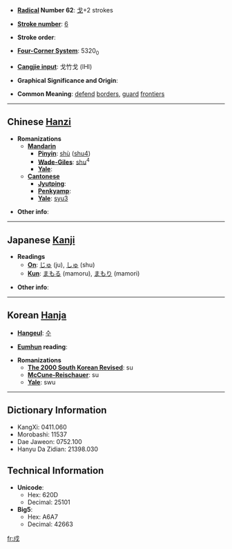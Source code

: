 * '''[[Wiktionary:Chinese radical index| Radical]] Number 62''': [[Wiktionary:Chinese radical index 戈|戈]]+2 strokes

* '''[[Wiktionary:Chinese total strokes index|Stroke number]]''': [[Wiktionary:Chinese total strokes index 6|6]]

* '''Stroke order''': 

* '''[[Wiktionary:Chinese four corner index|Four-Corner System]]''': 5320<sub>0</sub>

* '''[[Wiktionary:Chinese Cangjie index|Cangjie input]]''': 戈竹戈 (IHI)

* '''Graphical Significance and Origin''': 

* '''Common Meaning''': [[defend]] [[border]]s, [[guard]] [[frontier]]s

----

== Chinese [[Hanzi]] ==

* '''Romanizations'''
** '''[[Mandarin]]'''
*** '''[[Pinyin]]''': [[shù]] ([[shu4]])
*** '''[[Wade-Giles]]''': [[shu]]<sup>4</sup>
*** '''[[Yale]]''': 
** '''[[Cantonese]]'''
*** '''[[Jyutping]]''':
*** '''[[Penkyamp]]''': 
*** '''[[Yale]]''': [[syu3]]

* '''Other info''': 

----

== Japanese [[Kanji]] ==

* '''Readings'''
** '''[[On]]''': [[じゅ]] (ju), [[しゅ]] (shu)
** '''[[Kun]]''': [[まもる]] (mamoru), [[まもり]] (mamori)

* '''Other info''':  

----

== Korean [[Hanja]] ==

* '''[[Hangeul]]''': [[수]]

* '''[[Eumhun]] reading''': 

* '''Romanizations'''
** '''[[The 2000 South Korean Revised Romanization|The 2000 South Korean Revised]]''': su
** '''[[McCune-Reischauer]]''': su
** '''[[Yale]]''': swu

----

== Dictionary Information ==

* KangXi: 0411.060
* Morobashi: 11537
* Dae Jaweon: 0752.100
* Hanyu Da Zidian: 21398.030

== Technical Information ==

* '''Unicode''':
** Hex: 620D
** Decimal: 25101
* '''Big5''':
** Hex: A6A7
** Decimal: 42663

[[fr:戍]]